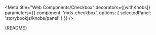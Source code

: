 

<Meta
  title="Web Components/Checkbox"
  decorators={[withKnobs]}
  parameters={{
    component: 'mds-checkbox',
    options: { 
      selectedPanel: 'storybookjs/knobs/panel'
     }
  }}
/>

<Description>
    {README}
</Description>

<Preview withToolbar>
  <Story name="Checkbox">
    <div style={{ width: '360px', margin: '20px' }}>
      <mds-checkbox checked={boolean('Checked', false, 'checkbox')} label="Some Label" />
    </div>
  </Story>
</Preview>